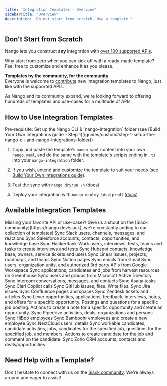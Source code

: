 ```yaml
---
title: 'Integration Templates - Overview'
sidebarTitle: 'Overview'
description: 'Do not start from scratch. Use a template.'
---
```


## Don't Start from Scratch

Nango lets you construct **any** integration with [over 100 supported APIs](/integrations/overview).

Why start from zero when you can kick off with a ready-made template? Feel free to customize and enhance it as you please.

**Templates by the community, for the community**\
Everyone is welcome to [contribute](/contribute) new integration templates to Nango, just like with the supported APIs.

As Nango and its community expand, we're looking forward to offering hundreds of templates and use-cases for a multitude of APIs.

## How to Use Integration Templates

<Info>
  Pre-requisite: Set up the Nango CLI & `nango-integration` folder (see [Build Your Own Integrations guide - Step 1](/guides/custom#step-1-setup-the-nango-cli-and-nango-integrations-folder))
</Info>

1.  Copy and paste the template's `nango.yaml` content into your own `nango.yaml`, and do the same with the template's scripts ending in `.ts` into your `nango-integration` folder.

2.  If you wish, extend and customize the template to suit your needs (see [Build Your Own Integrations guide](/guides/custom)).

3.  Test the sync with `nango dryrun -h` ([docs](/guides/custom#dry-run-your-sync))

4.  Deploy your integration with `nango deploy [dev|prod]` ([docs](/guides/custom#step-3-deploy-a-sync))

## Available Integration Templates

<Tip>
  Missing your favorite API or use-case?\
  Give us a shout on the [Slack community](https://nango.dev/slack), we're constantly adding to our collection of templates!
</Tip>

<CardGroup cols={3}>
  <Card title="Slack" href="/integration-templates/slack" icon="slack" iconType="brands">
    Sync Slack users, channels, messages, and reactions
  </Card>

  <Card title="Salesforce" href="/integration-templates/salesforce" icon="salesforce" iconType="brands">
    Sync Salesforce accounts, contacts, opportunities, and knowledge base
  </Card>

  <Card title="HackerRank-Work" href="/integration-templates/hackerrank-work" icon="computer">
    Sync HackerRank-Work users, interviews, tests, teams and tasks to create interviews and tests
  </Card>

  <Card title="Hubspot" href="/integration-templates/hubspot" icon="hubspot" iconType="brands">
    Sync Hubspot contacts, knowledge base, owners, service tickets and users
  </Card>

  <Card title="Linear" href="/integration-templates/linear" icon="circle-half-stroke">
    Sync Linear issues, projects, roadmaps, and teams
  </Card>

  <Card title="Notion" href="/integration-templates/notion" icon="book">
    Sync Notion pages
  </Card>

  <Card title="Gmail" href="/integration-templates/gmail" icon="envelope">
    Sync emails from Gmail
  </Card>

  <Card title="Google Workspace" href="/integration-templates/google-workspace" icon="google" iconType="brands">
    Sync users, organization units, and authorized 3rd party APIs from Google Workspace
  </Card>

  <Card title="Greenhouse" href="/integration-templates/greenhouse" icon="people-arrows">
    Sync applications, candidates and jobs from harvest resources on Greenhouse
  </Card>

  <Card title="MS Active Directory" href="/integration-templates/microsoft-active-directory" icon="microsoft" iconType="brands">
    Sync users and groups from Microsoft Active Directory
  </Card>

  <Card title="Intercom" href="/integration-templates/intercom" icon="intercom" iconType="brands">
    Sync Intercom conversations, messages, and contacts
  </Card>

  <Card title="Asana" href="/integration-templates/asana" icon="check">
    Sync Asana tasks
  </Card>

  <Card title="Clari Copilot" href="/integration-templates/clari-copilot" icon="chart-simple">
    Sync Clari Copilot calls
  </Card>

  <Card title="GitHub" href="/integration-templates/github" icon="github" iconType="brands">
    Sync GitHub issues, files. Write files.
  </Card>

  <Card title="Jira" href="/integration-templates/jira" icon="jira" iconType="brands">
    Sync Jira issues
  </Card>

  <Card title="Confluence" href="/integration-templates/confluence" icon="confluence" iconType="brands">
    Sync Confluence pages and spaces
  </Card>

  <Card title="Zendesk" href="/integration-templates/zendesk" icon="headset">
    Sync Zendesk tickets and articles
  </Card>

  <Card title="Lever" href="/integration-templates/lever" icon="briefcase">
    Sync Lever opportunities, applications, feedback, interviews, notes, and offers for a specific opportunity. Postings and questions for a specific job posting. Actions to create a note for a specific opportunity and create an opportunity.
  </Card>

  <Card title="Pipedrive" href="/integration-templates/pipedrive" icon="user-tie">
    Sync Pipedrive activities, deals, organizations and persons
  </Card>

  <Card title="HiBob" href="/integration-templates/hibob" icon="B">
    Sync HiBob employees
  </Card>

  <Card title="Bamboohr" href="/integration-templates/bamboohr" icon="user">
    Sync Bamboohr employees and create a new employee
  </Card>

  <Card title="NextCloud" href="/integration-templates/next-cloud" icon="box-archive">
    Sync NextCloud users' details
  </Card>

  <Card title="Workable" href="/integration-templates/workable" icon="list-check">
    Sync workable candidates, candidate activities, jobs, candidates for the specified job, questions for the specified job, and members. Actions to create candidate for the job and comment on the candidate.
  </Card>

  <Card title="Zoho CRM" href="/integration-templates/zoho-crm" icon="users">
    Sync Zoho CRM accounts, contacts and deals/opportunities
  </Card>
</CardGroup>

## Need Help with a Template?

Don't hesitate to connect with us on the [Slack community](https://nango.dev/slack). We're always around and eager to assist!